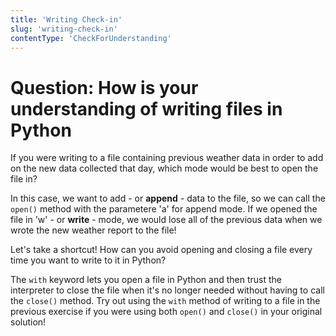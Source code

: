 ```yaml
---
title: 'Writing Check-in'
slug: 'writing-check-in'
contentType: 'CheckForUnderstanding'
---
```


# Question: How is your understanding of writing files in Python

<FlashCard>
<Prompt>

If you were writing to a file containing previous weather data in order to add on the new data collected that day, which mode would be best to open the file in?

</Prompt>
<Answer>

In this case, we want to add - or **append** - data to the file, so we can call the `open()` method with the parametere 'a' for append mode. If we opened the file in 'w' - or **write** - mode, we would lose all of the previous data when we wrote the new weather report to the file!

</Answer>
</FlashCard>

<FlashCard>
<Prompt>

Let's take a shortcut! How can you avoid opening and closing a file every time you want to write to it in Python?

</Prompt>
<Answer>

The `with` keyword lets you open a file in Python and then trust the interpreter to close the file when it's no longer needed without having to call the `close()` method. Try out using the `with` method of writing to a file in the previous exercise if you were using both `open()` and `close()` in your original solution!

</Answer>
</FlashCard>